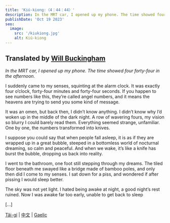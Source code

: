 ```yaml
---
title: 'Kiú-kiong:〈4：44：44〉'
description: In the MRT car, I opened up my phone. The time showed four forty-four in the afternoon...
publishDate: 'Oct 19 2023'
seo:
  image:
    src: '/kiukiong.jpg'
    alt: Kiú-kiong
---
```



## Translated by [Will Buckingham](/windandbones)

_In the MRT car, I opened up my phone. The time showed four forty-four in the afternoon._

I suddenly came to my senses, squinting at the alarm clock. It was exactly four o’clock, forty-four minutes and forty-four seconds. If you happen to see numbers like this, they’re called angel numbers, and it means the heavens are trying to send you some kind of message.

It was an omen, but back then, I didn’t know anything. I didn’t know why I’d woken up in the middle of the dark night. A row of wavering fours, my vision so blurry I could barely read them. Everything seemed strange, unfamiliar. One by one, the numbers transformed into knives.

I suppose you could say that when people fall asleep, it is as if they are wrapped up in a great bubble, steeped in a bottomless world of nocturnal dreaming, so calm and peaceful. And when we wake, it’s like a knife has burst the bubble, dropping us back into reality.

I went to the bathroom, one foot still stepping through my dreams. The tiled floor beneath me swayed like a bridge made of bamboo poles, and only then did I come to my senses. I sat down for a piss, and wondered if after pissing I would sleep better.

The sky was not yet light. I hated being awake at night, a good night’s rest ruined. Now I was awake far too early, unable to get back to sleep

[...]

[Tâi-gí](/taigi/kiukiong) | [中文](/mandarin/kiukiong) | [Gaelic](/gaelic/kiukiong)

<Order />
